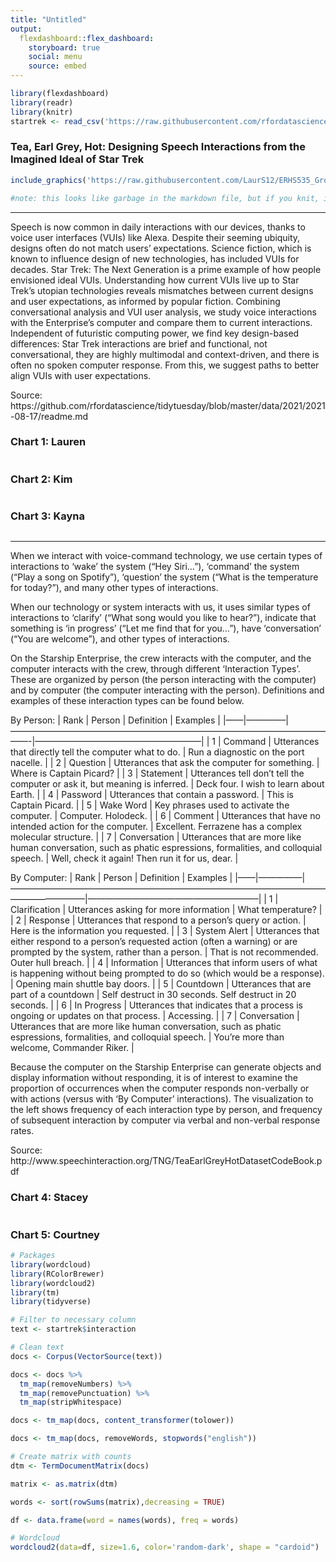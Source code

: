 ```yaml
---
title: "Untitled"
output: 
  flexdashboard::flex_dashboard:
    storyboard: true
    social: menu
    source: embed
---
```


```r
library(flexdashboard)
library(readr)
library(knitr)
startrek <- read_csv('https://raw.githubusercontent.com/rfordatascience/tidytuesday/master/data/2021/2021-08-17/computer.csv')

```


### Tea, Earl Grey, Hot: Designing Speech Interactions from the Imagined Ideal of Star Trek

```r
include_graphics('https://raw.githubusercontent.com/LaurS12/ERHS535_Group_Project/main/Images/data_description.png')

#note: this looks like garbage in the markdown file, but if you knit, it shows up correct.
```

***

Speech is now common in daily interactions with our devices, thanks to voice user interfaces (VUIs) like Alexa. Despite their seeming ubiquity, designs often do not match users’ expectations. Science fiction, which is known to influence design of new technologies, has included VUIs for decades. Star Trek: The Next Generation is a prime example of how people envisioned ideal VUIs. Understanding how current VUIs live up to Star Trek’s utopian technologies reveals mismatches between current designs and user expectations, as informed by popular fiction. Combining conversational analysis and VUI user analysis, we study voice interactions with the Enterprise’s computer and compare them to current interactions. Independent of futuristic computing power, we find key design-based differences: Star Trek interactions are brief and functional, not conversational, they are highly multimodal and context-driven, and there is often no spoken computer response. From this, we suggest paths to better align VUIs with user expectations.

Source: https://github.com/rfordatascience/tidytuesday/blob/master/data/2021/2021-08-17/readme.md


### Chart 1: Lauren

```r

```

### Chart 2: Kim

```r

```

### Chart 3: Kayna

```r

```

***

When we interact with voice-command technology, we use certain types of interactions to 'wake' the system ("Hey Siri..."), 'command' the system ("Play a song on Spotify"), 'question' the system ("What is the temperature for today?"), and many other types of interactions. 

When our technology or system interacts with us, it uses similar types of interactions to 'clarify' ("What song would you like to hear?"), indicate that something is 'in progress' ("Let me find that for you..."), have 'conversation' ("You are welcome"), and other types of interactions.

On the Starship Enterprise, the crew interacts with the computer, and the computer interacts with the crew, through different 'Interaction Types'. These are organized by person (the person interacting with the computer) and by computer (the computer interacting with the person). Definitions and examples of these interaction types can be found below. 

By Person:
| Rank | Person       | Definition                                                                                                        | Examples                                                |
|------|--------------|-------------------------------------------------------------------------------------------------------------------|---------------------------------------------------------|
| 1    | Command      | Utterances that directly tell the computer what to do.                                                            | Run a diagnostic on the port nacelle.                   |
| 2    | Question     | Utterances that ask the computer for something.                                                                   | Where is Captain Picard?                                |
| 3    | Statement    | Utterances tell don't tell the computer or ask it, but meaning is inferred.                                       | Deck four. I wish to learn about Earth.                 |
| 4    | Password     | Utterances that contain a password.                                                                               | This is Captain Picard.                                 |
| 5    | Wake Word    | Key phrases used to activate the computer.                                                                        | Computer. Holodeck.                                     |
| 6    | Comment      | Utterances that have no intended action for the computer.                                                         | Excellent. Ferrazene has a complex molecular structure. |
| 7    | Conversation | Utterances that are more like human conversation, such as phatic espressions, formalities, and colloquial speech. | Well, check it again! Then run it for us, dear.         |

By Computer:
| Rank | Person        | Definition                                                                                                                           | Examples                                                  |
|------|---------------|--------------------------------------------------------------------------------------------------------------------------------------|-----------------------------------------------------------|
| 1    | Clarification | Utterances asking for more information                                                                                               | What temperature?                                         |
| 2    | Response      | Utterances that respond to a person's query or action.                                                                               | Here is the information you requested.                    |
| 3    | System Alert  | Utterances that either respond to a person's requested action (often a warning) or are prompted by the system, rather than a person. | That is not recommended. Outer hull breach.               |
| 4    | Information   | Utterances that inform users of what is happening without being prompted to do so (which would be a response).                       | Opening main shuttle bay doors.                           |
| 5    | Countdown     | Utterances that are part of a countdown                                                                                              | Self destruct in 30 seconds. Self destruct in 20 seconds. |
| 6    | In Progress   | Utterances that indicates that a process is ongoing or updates on that process.                                                      | Accessing.                                                |
| 7    | Conversation  | Utterances that are more like human conversation, such as phatic espressions, formalities, and colloquial speech.                    | You're more than welcome,  Commander Riker.               |

Because the computer on the Starship Enterprise can generate objects and display information without responding, it is of interest to examine the proportion of occurrences when the computer responds non-verbally or with actions (versus with 'By Computer' interactions). The visualization to the left shows frequency of each interaction type by person, and frequency of subsequent interaction by computer via verbal and non-verbal response rates.

Source: http://www.speechinteraction.org/TNG/TeaEarlGreyHotDatasetCodeBook.pdf

### Chart 4: Stacey

```r

```

### Chart 5: Courtney

```r
# Packages
library(wordcloud)
library(RColorBrewer)
library(wordcloud2)
library(tm)
library(tidyverse)

# Filter to necessary column
text <- startrek$interaction

# Clean text
docs <- Corpus(VectorSource(text))

docs <- docs %>%
  tm_map(removeNumbers) %>%
  tm_map(removePunctuation) %>%
  tm_map(stripWhitespace)

docs <- tm_map(docs, content_transformer(tolower))

docs <- tm_map(docs, removeWords, stopwords("english"))

# Create matrix with counts
dtm <- TermDocumentMatrix(docs)

matrix <- as.matrix(dtm) 

words <- sort(rowSums(matrix),decreasing = TRUE) 

df <- data.frame(word = names(words), freq = words)

# Wordcloud
wordcloud2(data=df, size=1.6, color='random-dark', shape = "cardoid")

```
